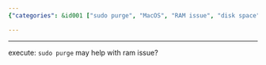 ```yaml
---
{"categories": &id001 ["sudo purge", "MacOS", "RAM issue", "disk space", "system performance"], "category": "Troubleshooting", "date": "2023-02-18 14:23:43", "description": "This article gives detailed instructions on how to use the &grave;sudo purge&grave; command, which can help resolve a RAM issue on MacOS by cleaning up disk space and improving system performance. It is recommended for users who are experiencing issues related to low memory or slow system performance.", "tags": *id001, "title": "macos cleanup disk and ram"}

---
```


------

execute: `sudo purge` may help with ram issue?


